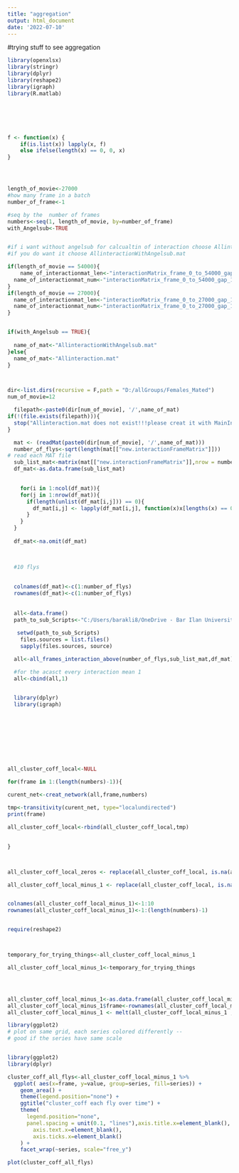 ```yaml
---
title: "aggregation"
output: html_document
date: '2022-07-10'
---
```


#trying stuff to see aggregation

```r



library(openxlsx)
library(stringr)
library(dplyr)
library(reshape2)
library(igraph)
library(R.matlab)






f <- function(x) {
    if(is.list(x)) lapply(x, f)
    else ifelse(length(x) == 0, 0, x)
}




length_of_movie<-27000
#how many frame in a batch
number_of_frame<-1

#seq by the  number of frames
numbers<-seq(1, length_of_movie, by=number_of_frame)
with_Angelsub<-TRUE


#if i want without angelsub for calcualtin of interaction choose Allinteraction.mat
#if you do want it choose AllinteractionWithAngelsub.mat

if(length_of_movie == 54000){
    name_of_interactionmat_len<-"interactionMatrix_frame_0_to_54000_gap_120_interaction_length.txt"
  name_of_interactionmat_num<-"interactionMatrix_frame_0_to_54000_gap_120_interaction_number.txt"
}
if(length_of_movie == 27000){
  name_of_interactionmat_len<-"interactionMatrix_frame_0_to_27000_gap_120_interaction_length.txt"
  name_of_interactionmat_num<-"interactionMatrix_frame_0_to_27000_gap_120_interaction_number.txt"
}


if(with_Angelsub == TRUE){
  
  name_of_mat<-"AllinteractionWithAngelsub.mat"
}else{
  name_of_mat<-"Allinteraction.mat"
}



dir<-list.dirs(recursive = F,path = "D:/allGroups/Females_Mated")
num_of_movie=12

  filepath<-paste0(dir[num_of_movie], '/',name_of_mat)
if(!(file.exists(filepath))){
  stop("Allinteraction.mat does not exist!!!please creat it with MainInteractionAllAngelSub.m ")
}

  mat <- (readMat(paste0(dir[num_of_movie], '/',name_of_mat)))
  number_of_flys<-sqrt(length(mat[["new.interactionFrameMatrix"]]))
# read each MAT file
  sub_list_mat<-matrix(mat[["new.interactionFrameMatrix"]],nrow = number_of_flys, ncol = number_of_flys)
  df_mat<-as.data.frame(sub_list_mat)
  

    for(i in 1:ncol(df_mat)){
    for(j in 1:nrow(df_mat)){
      if(length(unlist(df_mat[i,j])) == 0){
        df_mat[i,j] <- lapply(df_mat[i,j], function(x)x[lengths(x) == 0] <- 0)
      }
    }
  }
  
  df_mat<-na.omit(df_mat)

  

  #10 flys
  
  
  colnames(df_mat)<-c(1:number_of_flys)
  rownames(df_mat)<-c(1:number_of_flys)
  
  
  all<-data.frame()
  path_to_sub_Scripts<-"C:/Users/barakli8/OneDrive - Bar Ilan University/Lital/code/interactions_network/dynamic/sub_scripts"
  
   setwd(path_to_sub_Scripts)
    files.sources = list.files()
    sapply(files.sources, source)

  all<-all_frames_interaction_above(number_of_flys,sub_list_mat,df_mat)

  #for the acasct every interaction mean 1 
  all<-cbind(all,1)


  library(dplyr)
  library(igraph)
  
  
  
  
  





```





```r
all_cluster_coff_local<-NULL

for(frame in 1:(length(numbers)-1)){
  
curent_net<-creat_network(all,frame,numbers)

tmp<-transitivity(curent_net, type="localundirected")
print(frame)

all_cluster_coff_local<-rbind(all_cluster_coff_local,tmp)

  
}



all_cluster_coff_local_zeros <- replace(all_cluster_coff_local, is.na(all_cluster_coff_local), 0)

all_cluster_coff_local_minus_1 <- replace(all_cluster_coff_local, is.na(all_cluster_coff_local), -1)


colnames(all_cluster_coff_local_minus_1)<-1:10
rownames(all_cluster_coff_local_minus_1)<-1:(length(numbers)-1)


require(reshape2)



temporary_for_trying_things<-all_cluster_coff_local_minus_1

all_cluster_coff_local_minus_1<-temporary_for_trying_things




all_cluster_coff_local_minus_1<-as.data.frame(all_cluster_coff_local_minus_1)
all_cluster_coff_local_minus_1$frame<-rownames(all_cluster_coff_local_minus_1)
all_cluster_coff_local_minus_1 <- melt(all_cluster_coff_local_minus_1 ,  id.vars = 'frame',variable.name = 'series')

library(ggplot2)
# plot on same grid, each series colored differently -- 
# good if the series have same scale


library(ggplot2)
library(dplyr)

cluster_coff_all_flys<-all_cluster_coff_local_minus_1 %>%
  ggplot( aes(x=frame, y=value, group=series, fill=series)) +
    geom_area() +
    theme(legend.position="none") +
    ggtitle("cluster_coff each fly over time") +
    theme(
      legend.position="none",
      panel.spacing = unit(0.1, "lines"),axis.title.x=element_blank(),
        axis.text.x=element_blank(),
        axis.ticks.x=element_blank()
    ) +
    facet_wrap(~series, scale="free_y")

plot(cluster_coff_all_flys)
```

